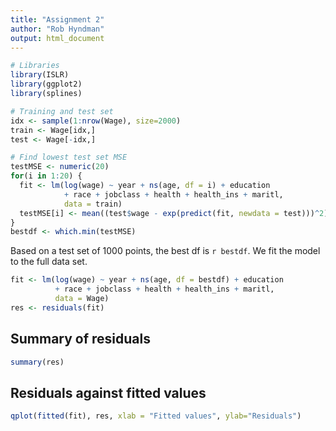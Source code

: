 ```yaml
---
title: "Assignment 2"
author: "Rob Hyndman"
output: html_document
---
```


```r
# Libraries
library(ISLR)
library(ggplot2)
library(splines)

# Training and test set
idx <- sample(1:nrow(Wage), size=2000)
train <- Wage[idx,]
test <- Wage[-idx,]

# Find lowest test set MSE
testMSE <- numeric(20)
for(i in 1:20) {
  fit <- lm(log(wage) ~ year + ns(age, df = i) + education
            + race + jobclass + health + health_ins + maritl, 
            data = train)
  testMSE[i] <- mean((test$wage - exp(predict(fit, newdata = test)))^2)
}
bestdf <- which.min(testMSE)
```

Based on a test set of 1000 points, the best df is `r bestdf`. We fit the model to the full data set.
```r
fit <- lm(log(wage) ~ year + ns(age, df = bestdf) + education
          + race + jobclass + health + health_ins + maritl, 
          data = Wage)
res <- residuals(fit)
```

## Summary of residuals

```r
summary(res)
```

## Residuals against fitted values

```r
qplot(fitted(fit), res, xlab = "Fitted values", ylab="Residuals")
```